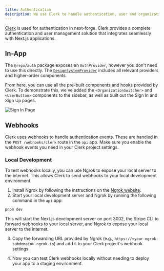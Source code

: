 ```yaml
---
title: Authentication
description: We use Clerk to handle authentication, user and organization management.
---
```


[Clerk](https://clerk.com/) is used for authentication in next-forge. Clerk provides a complete authentication and user management solution that integrates seamlessly with Next.js applications.

## In-App

The `@repo/auth` package exposes an `AuthProvider`, however you don't need to use this directly. The [`DesignSystemProvider`](/design-system/provider) includes all relevant providers and higher-order components.

From here, you can use all the pre-built components and hooks provided by Clerk. To demonstrate this, we've added the `<OrganizationSwitcher>` and `<UserButton>` components to the sidebar, as well as built out the Sign In and Sign Up pages.

![Sign In Page](/images/sign-in.png)

## Webhooks

Clerk uses webhooks to handle authentication events. These are handled in the `POST /webhooks/clerk` route in the `api` app. Make sure you enable the webhook events you need in your Clerk project settings.

### Local Development

To test webhooks locally, you can use Ngrok to expose your local server to the internet. This allows Clerk to send webhooks to your local development environment.

1. Install Ngrok by following the instructions on the [Ngrok website](https://ngrok.com/download).
2. Start your local development server and Ngrok by running the following command in the `api` app:

```sh
pnpm dev
```

This will start the Next.js development server on port 3002, the Stripe CLI to forward webhooks to your local server, and Ngrok to expose your local server to the internet.

3. Copy the forwarding URL provided by Ngrok (e.g., `https://<your-ngrok-subdomain>.ngrok.io`) and add it to your Clerk project's webhook settings.

4. Now you can test Clerk webhooks locally without needing to deploy your app to a staging environment.
